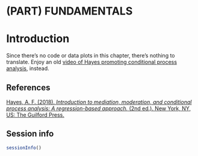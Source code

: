 # (PART) FUNDAMENTALS {-}

# Introduction

Since there's no code or data plots in this chapter, there's nothing to translate. Enjoy an old [video of Hayes promoting conditional process analysis](https://www.youtube.com/watch?v=P0YdlBh1pqs&frags=pl%2Cwn), instead.

## References {-}

[Hayes, A. F. (2018). *Introduction to mediation, moderation, and conditional process analysis: A regression-based approach.* (2nd ed.). New York, NY, US: The Guilford Press.](http://afhayes.com/introduction-to-mediation-moderation-and-conditional-process-analysis.html)

## Session info {-}

```r
sessionInfo()
```

